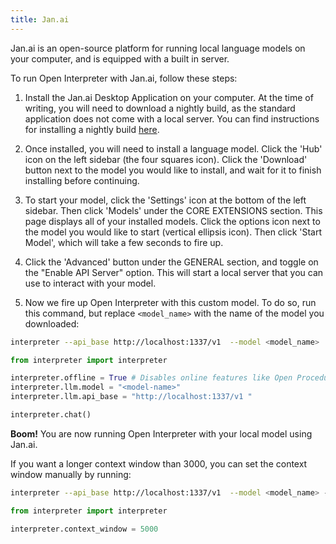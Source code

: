 ```yaml
---
title: Jan.ai
---
```


Jan.ai is an open-source platform for running local language models on your computer, and is equipped with a built in server.

To run Open Interpreter with Jan.ai, follow these steps:

1. Install the Jan.ai Desktop Application on your computer. At the time of writing, you will need to download a nightly build, as the standard application does not come with a local server. You can find instructions for installing a nightly build [here](https://jan.ai/install/nightly/).

2. Once installed, you will need to install a language model. Click the 'Hub' icon on the left sidebar (the four squares icon). Click the 'Download' button next to the model you would like to install, and wait for it to finish installing before continuing.

3. To start your model, click the 'Settings' icon at the bottom of the left sidebar. Then click 'Models' under the CORE EXTENSIONS section. This page displays all of your installed models. Click the options icon next to the model you would like to start (vertical ellipsis icon). Then click 'Start Model', which will take a few seconds to fire up.

4. Click the 'Advanced' button under the GENERAL section, and toggle on the "Enable API Server" option. This will start a local server that you can use to interact with your model.

5. Now we fire up Open Interpreter with this custom model. To do so, run this command, but replace `<model_name>` with the name of the model you downloaded:

<CodeGroup>

```bash Terminal
interpreter --api_base http://localhost:1337/v1  --model <model_name>
```

```python Python
from interpreter import interpreter

interpreter.offline = True # Disables online features like Open Procedures
interpreter.llm.model = "<model-name>"
interpreter.llm.api_base = "http://localhost:1337/v1 "

interpreter.chat()

```

</CodeGroup>

**Boom!** You are now running Open Interpreter with your local model using Jan.ai.

If you want a longer context window than 3000, you can set the context window manually by running:

<CodeGroup>

```bash Terminal
interpreter --api_base http://localhost:1337/v1  --model <model_name> --context_window 5000
```

```python Python
from interpreter import interpreter

interpreter.context_window = 5000

```

</CodeGroup>
